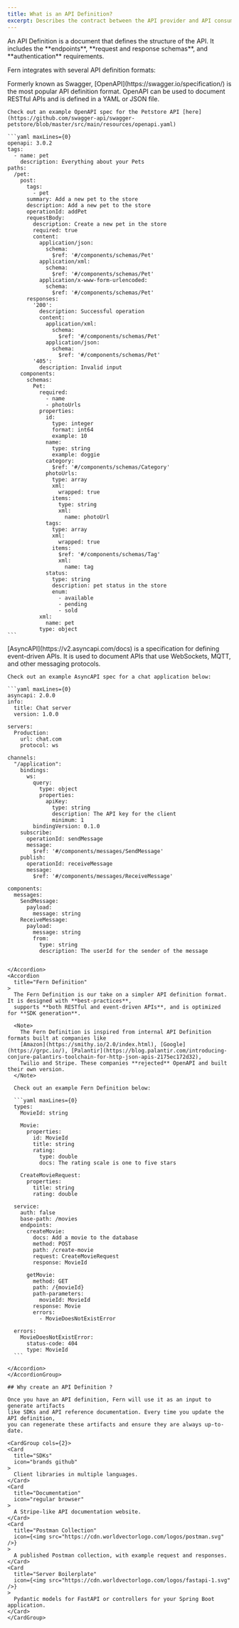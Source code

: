```yaml
---
title: What is an API Definition?
excerpt: Describes the contract between the API provider and API consumer
---
```


<Info>
An API Definition is a document that defines the structure of the API. It includes the **endpoints**, 
**request and response schemas**, and **authentication** requirements.
</Info>

Fern integrates with several API definition formats: 

<AccordionGroup>
  <Accordion
    title="OpenAPI (Swagger)"
  >
    Formerly known as Swagger, [OpenAPI](https://swagger.io/specification/) is the most popular API definition format.
    OpenAPI can be used to document RESTful APIs and is defined in a YAML or JSON file.

    Check out an example OpenAPI spec for the Petstore API [here](https://github.com/swagger-api/swagger-petstore/blob/master/src/main/resources/openapi.yaml)
  
    ```yaml maxLines={0}
    openapi: 3.0.2
    tags:
      - name: pet
        description: Everything about your Pets
    paths:
      /pet:
        post:
          tags:
            - pet
          summary: Add a new pet to the store
          description: Add a new pet to the store
          operationId: addPet
          requestBody:
            description: Create a new pet in the store
            required: true
            content:
              application/json:
                schema:
                  $ref: '#/components/schemas/Pet'
              application/xml:
                schema:
                  $ref: '#/components/schemas/Pet'
              application/x-www-form-urlencoded:
                schema:
                  $ref: '#/components/schemas/Pet'
          responses:
            '200':
              description: Successful operation
              content:
                application/xml:
                  schema:
                    $ref: '#/components/schemas/Pet'
                application/json:
                  schema:
                    $ref: '#/components/schemas/Pet'
            '405':
              description: Invalid input
        components:
          schemas:
            Pet:
              required:
                - name
                - photoUrls
              properties:
                id:
                  type: integer
                  format: int64
                  example: 10
                name:
                  type: string
                  example: doggie
                category:
                  $ref: '#/components/schemas/Category'
                photoUrls:
                  type: array
                  xml:
                    wrapped: true
                  items:
                    type: string
                    xml:
                      name: photoUrl
                tags:
                  type: array
                  xml:
                    wrapped: true
                  items:
                    $ref: '#/components/schemas/Tag'
                    xml:
                      name: tag
                status:
                  type: string
                  description: pet status in the store
                  enum:
                    - available
                    - pending
                    - sold
              xml:
                name: pet
              type: object
    ```
  </Accordion>
  <Accordion
    title="AsyncAPI"
  >
    [AsyncAPI](https://v2.asyncapi.com/docs) is a specification for defining event-driven APIs. It is used to document APIs that use 
    WebSockets, MQTT, and other messaging protocols.

    Check out an example AsyncAPI spec for a chat application below: 

    ```yaml maxLines={0}
    asyncapi: 2.0.0
    info:
      title: Chat server
      version: 1.0.0

    servers:
      Production:
        url: chat.com
        protocol: ws

    channels:
      "/application":
        bindings:
          ws:
            query:
              type: object
              properties:
                apiKey:
                  type: string
                  description: The API key for the client
                  minimum: 1
            bindingVersion: 0.1.0
        subscribe:
          operationId: sendMessage
          message:
            $ref: '#/components/messages/SendMessage'
        publish:
          operationId: receiveMessage
          message:
            $ref: '#/components/messages/ReceiveMessage'

    components:
      messages:
        SendMessage:
          payload:
            message: string
        ReceiveMessage:
          payload:
            message: string
            from: 
              type: string
              description: The userId for the sender of the message
  ```
    
  </Accordion>
  <Accordion
    title="Fern Definition"
  >
    The Fern Definition is our take on a simpler API definition format. It is designed with **best-practices**, 
    supports **both RESTful and event-driven APIs**, and is optimized for **SDK generation**. 

    <Note>
      The Fern Definition is inspired from internal API Definition formats built at companies like 
      [Amazon](https://smithy.io/2.0/index.html), [Google](https://grpc.io/), [Palantir](https://blog.palantir.com/introducing-conjure-palantirs-toolchain-for-http-json-apis-2175ec172d32), 
      Twilio and Stripe. These companies **rejected** OpenAPI and built their own version. 
    </Note>

    Check out an example Fern Definition below: 

    ```yaml maxLines={0}
    types:
      MovieId: string

      Movie:
        properties:
          id: MovieId
          title: string
          rating:
            type: double
            docs: The rating scale is one to five stars

      CreateMovieRequest:
        properties:
          title: string
          rating: double

    service:
      auth: false
      base-path: /movies
      endpoints:
        createMovie:
          docs: Add a movie to the database
          method: POST
          path: /create-movie
          request: CreateMovieRequest
          response: MovieId

        getMovie:
          method: GET
          path: /{movieId}
          path-parameters:
            movieId: MovieId
          response: Movie
          errors:
            - MovieDoesNotExistError

    errors:
      MovieDoesNotExistError:
        status-code: 404
        type: MovieId
    ```

  </Accordion>
</AccordionGroup>

## Why create an API Definition ? 

Once you have an API definition, Fern will use it as an input to generate artifacts 
like SDKs and API reference documentation. Every time you update the API definition,
you can regenerate these artifacts and ensure they are always up-to-date.

<CardGroup cols={2}>
  <Card
    title="SDKs"
    icon="brands github"
  >
    Client libraries in multiple languages.
  </Card>
  <Card
    title="Documentation"
    icon="regular browser"
  >
    A Stripe-like API documentation website.
  </Card>
  <Card
    title="Postman Collection"
    icon={<img src="https://cdn.worldvectorlogo.com/logos/postman.svg" />}
  >
    A published Postman collection, with example request and responses. 
  </Card>
  <Card
    title="Server Boilerplate"
    icon={<img src="https://cdn.worldvectorlogo.com/logos/fastapi-1.svg" />}
  >
    Pydantic models for FastAPI or controllers for your Spring Boot application.
  </Card>
</CardGroup>
